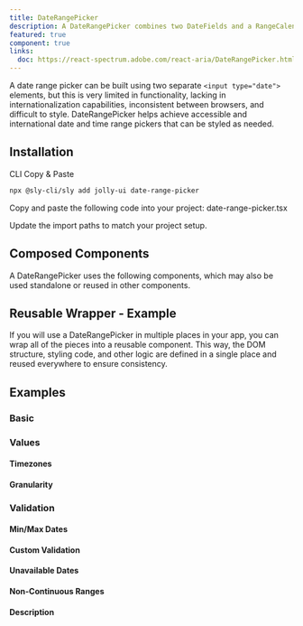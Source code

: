 ```yaml
---
title: DateRangePicker
description: A DateRangePicker combines two DateFields and a RangeCalendar popover to allow users to enter or select a date range.
featured: true
component: true
links:
  doc: https://react-spectrum.adobe.com/react-aria/DateRangePicker.html
---
```


A date range picker can be built using two separate `<input type="date">` elements, but this is very limited in functionality, lacking in internationalization capabilities, inconsistent between browsers, and difficult to style. DateRangePicker helps achieve accessible and international date and time range pickers that can be styled as needed.

<ComponentPreview name="date-range-picker-demo" />

## Installation

<Tabs defaultValue="cli">

<TabsList>
  <TabsTrigger value="cli">CLI</TabsTrigger>
  <TabsTrigger value="manual">Copy & Paste</TabsTrigger>
</TabsList>

<TabsContent value="cli">

```bash
npx @sly-cli/sly add jolly-ui date-range-picker
```

</TabsContent>

<TabsContent value="manual">

<Steps>

<Step>
  Copy and paste the following code into your project: date-range-picker.tsx
</Step>

<ComponentSource name="date-range-picker" />

<Step>Update the import paths to match your project setup.</Step>

</Steps>

</TabsContent>

</Tabs>

## Composed Components

A DateRangePicker uses the following components, which may also be used standalone or reused in other components.

<ComponentCards>
  <ComponentCard component="label" />
  <ComponentCard component="datefield" />
  <ComponentCard component="button" />
  <ComponentCard component="popover" />
  <ComponentCard component="dialog" />
  <ComponentCard component="rangeCalendar" />
</ComponentCards>

## Reusable Wrapper - Example

If you will use a DateRangePicker in multiple places in your app, you can wrap all of the pieces into a reusable component. This way, the DOM structure, styling code, and other logic are defined in a single place and reused everywhere to ensure consistency.

<ComponentPreview name="date-range-picker-reusable" />

## Examples

### Basic

<ComponentPreview name="date-range-picker-demo" />

### Values

#### Timezones

<ComponentPreview name="date-range-picker-timezone" />

#### Granularity

<ComponentPreview name="date-range-picker-granularity" />

### Validation

<ComponentPreview name="date-range-picker-validation" />

#### Min/Max Dates

<ComponentPreview name="date-range-picker-min-max" />

#### Custom Validation

<ComponentPreview name="date-range-picker-custom-validation" />

#### Unavailable Dates

<ComponentPreview name="date-range-unavailable" />

#### Non-Continuous Ranges

<ComponentPreview name="date-range-non-continuous" />

#### Description

<ComponentPreview name="date-range-picker-description" />
